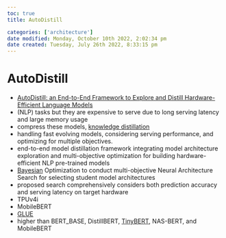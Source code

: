 ```yaml
---
toc: true
title: AutoDistill

categories: ['architecture']
date modified: Monday, October 10th 2022, 2:02:34 pm
date created: Tuesday, July 26th 2022, 8:33:15 pm
---
```


# AutoDistill
- [AutoDistill: an End-to-End Framework to Explore and Distill Hardware-Efficient Language Models](https://arxiv.org/abs/2201.08539)
- (NLP) tasks but they are expensive to serve due to long serving latency and large memory usage
- compress these models, [knowledge distillation](Knowledge%20Distillation.qmd)
- handling fast evolving models, considering serving performance, and optimizing for multiple objectives.
- end-to-end model distillation framework integrating model architecture exploration and multi-objective optimization for building hardware-efficient NLP pre-trained models
- [Bayesian](Bayesian.qmd) Optimization to conduct multi-objective Neural Architecture Search for selecting student model architectures
- proposed search comprehensively considers both prediction accuracy and serving latency on target hardware
- TPUv4i
- MobileBERT
- [GLUE](GLUE.qmd)
- higher than BERT_BASE, DistillBERT, [TinyBERT](TinyBERT.qmd), NAS-BERT, and MobileBERT



